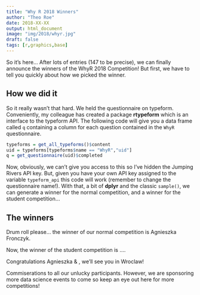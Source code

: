 ```yaml
---
title: "Why R 2018 Winners"
author: "Theo Roe"
date: 2018-XX-XX
output: html_document
image: "img/2018/whyr.jpg"
draft: false
tags: [r,graphics,base]
---
```


So it's here... After lots of entries (147 to be precise), we can finally announce the winners of the WhyR 2018 Competition! But first, we have to tell you quickly about how we picked the winner. 

## How we did it

So it really wasn't that hard. We held the questionnaire on typeform. Conveniently, my colleague has created a package **rtypeform** which is an interface to the typeform API. The following code will give you a data frame called `q` containing a column for each question contained in the `WhyR` questionnaire. 

```r
typeforms = get_all_typeforms()$content
uid = typeforms[typeforms$name == "WhyR","uid"]
q = get_questionnaire(uid)$completed
```

Now, obviously, we can't give you access to this so I've hidden the Jumping Rivers API key. But, given you have your own API key assigned to the variable `typeform_api` this code will work (remember to change the questionnaire name!). With that, a bit of **dplyr** and the classic `sample()`, we can generate a winner for the normal competition, and a winner for the student competition...

## The winners

Drum roll please... the winner of our normal competition is Agnieszka Fronczyk.

Now, the winner of the student competition is ....

Congratulations Agnieszka & , we'll see you in Wroclaw! 

Commiserations to all our unlucky participants. However, we are sponsoring more data science events to come so keep an eye out here for more competitions!
